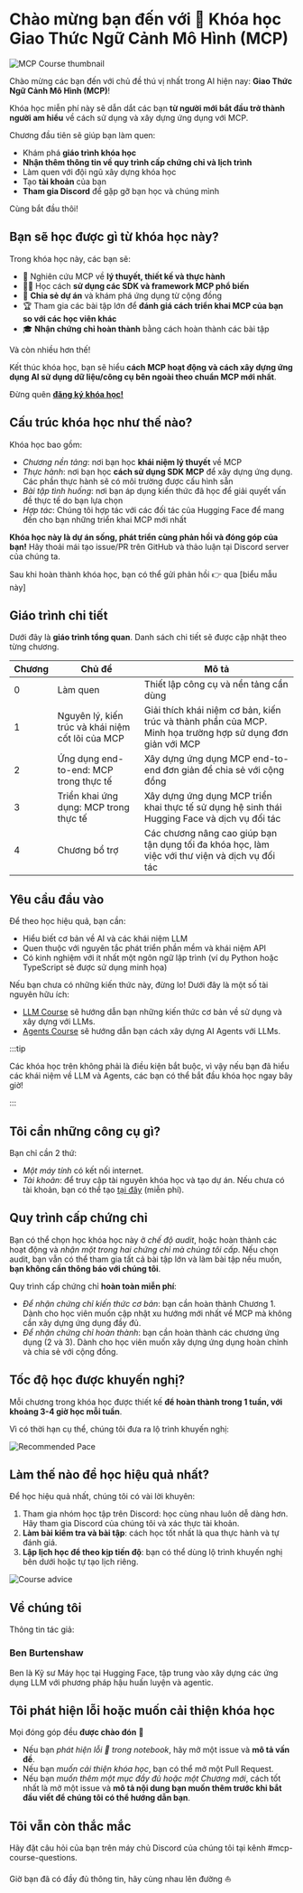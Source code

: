 
# Chào mừng bạn đến với 🤗 Khóa học Giao Thức Ngữ Cảnh Mô Hình (MCP)

![MCP Course thumbnail](https://huggingface.co/datasets/mcp-course/images/resolve/main/unit0/1.png)

Chào mừng các bạn đến với chủ đề thú vị nhất trong AI hiện nay: **Giao Thức Ngữ Cảnh Mô Hình (MCP)**!

Khóa học miễn phí này sẽ dẫn dắt các bạn **từ người mới bắt đầu trở thành người am hiểu** về cách sử dụng và xây dựng ứng dụng với MCP.

Chương đầu tiên sẽ giúp bạn làm quen:
* Khám phá **giáo trình khóa học**
* **Nhận thêm thông tin về quy trình cấp chứng chỉ và lịch trình**
* Làm quen với đội ngũ xây dựng khóa học
* Tạo **tài khoản** của bạn
* **Tham gia Discord** để gặp gỡ bạn học và chúng mình

Cùng bắt đầu thôi!

## Bạn sẽ học được gì từ khóa học này?

Trong khóa học này, các bạn sẽ:
* 📖 Nghiên cứu MCP về **lý thuyết, thiết kế và thực hành**
* 🧑‍💻 Học cách **sử dụng các SDK và framework MCP phổ biến**
* 💾 **Chia sẻ dự án** và khám phá ứng dụng từ cộng đồng
* 🏆 Tham gia các bài tập lớn để **đánh giá cách triển khai MCP của bạn so với các học viên khác**
* 🎓 **Nhận chứng chỉ hoàn thành** bằng cách hoàn thành các bài tập

Và còn nhiều hơn thế!

Kết thúc khóa học, bạn sẽ hiểu **cách MCP hoạt động và cách xây dựng ứng dụng AI sử dụng dữ liệu/công cụ bên ngoài theo chuẩn MCP mới nhất**.

Đừng quên [**đăng ký khóa học!**](https://huggingface.co/mcp-course)

## Cấu trúc khóa học như thế nào?

Khóa học bao gồm:
* _Chương nền tảng_: nơi bạn học **khái niệm lý thuyết** về MCP
* _Thực hành_: nơi bạn học **cách sử dụng SDK MCP** để xây dựng ứng dụng. Các phần thực hành sẽ có môi trường được cấu hình sẵn
* _Bài tập tình huống_: nơi bạn áp dụng kiến thức đã học để giải quyết vấn đề thực tế do bạn lựa chọn
* _Hợp tác_: Chúng tôi hợp tác với các đối tác của Hugging Face để mang đến cho bạn những triển khai MCP mới nhất

**Khóa học này là dự án sống, phát triển cùng phản hồi và đóng góp của bạn!** Hãy thoải mái tạo issue/PR trên GitHub và thảo luận tại Discord server của chúng ta.

Sau khi hoàn thành khóa học, bạn có thể gửi phản hồi 👉 qua [biểu mẫu này]

## Giáo trình chi tiết

Dưới đây là **giáo trình tổng quan**. Danh sách chi tiết sẽ được cập nhật theo từng chương.

| Chương | Chủ đề                                       | Mô tả                                                                                                            |
| ------- | ------------------------------------------- | ---------------------------------------------------------------------------------------------------------------------- |
| 0       | Làm quen                                  | Thiết lập công cụ và nền tảng cần dùng                                                             |
| 1       | Nguyên lý, kiến trúc và khái niệm cốt lõi của MCP | Giải thích khái niệm cơ bản, kiến trúc và thành phần của MCP. Minh họa trường hợp sử dụng đơn giản với MCP       |
| 2       | Ứng dụng end-to-end: MCP trong thực tế              | Xây dựng ứng dụng MCP end-to-end đơn giản để chia sẻ với cộng đồng |
| 3       | Triển khai ứng dụng: MCP trong thực tế               | Xây dựng ứng dụng MCP triển khai thực tế sử dụng hệ sinh thái Hugging Face và dịch vụ đối tác                                        |
| 4       | Chương bổ trợ                                  | Các chương nâng cao giúp bạn tận dụng tối đa khóa học, làm việc với thư viện và dịch vụ đối tác                                        |

## Yêu cầu đầu vào

Để theo học hiệu quả, bạn cần:
* Hiểu biết cơ bản về AI và các khái niệm LLM
* Quen thuộc với nguyên tắc phát triển phần mềm và khái niệm API
* Có kinh nghiệm với ít nhất một ngôn ngữ lập trình (ví dụ Python hoặc TypeScript sẽ được sử dụng minh họa)

Nếu bạn chưa có những kiến thức này, đừng lo! Dưới đây là một số tài nguyên hữu ích:

* [LLM Course](https://huggingface.co/learn/llm-course/) sẽ hướng dẫn bạn những kiến thức cơ bản về sử dụng và xây dựng với LLMs.
* [Agents Course](https://huggingface.co/learn/agents-course/) sẽ hướng dẫn bạn cách xây dựng AI Agents với LLMs.

:::tip

Các khóa học trên không phải là điều kiện bắt buộc, vì vậy nếu bạn đã hiểu các khái niệm về LLM và Agents, các bạn có thể bắt đầu khóa học ngay bây giờ!

:::

## Tôi cần những công cụ gì?

Bạn chỉ cần 2 thứ:

* _Một máy tính_ có kết nối internet.
* _Tài khoản_: để truy cập tài nguyên khóa học và tạo dự án. Nếu chưa có tài khoản, bạn có thể tạo [tại đây](https://huggingface.co/join) (miễn phí).

## Quy trình cấp chứng chỉ

Bạn có thể chọn học khóa học này ở _chế độ audit_, hoặc hoàn thành các hoạt động và _nhận một trong hai chứng chỉ mà chúng tôi cấp_. Nếu chọn audit, bạn vẫn có thể tham gia tất cả bài tập lớn và làm bài tập nếu muốn, **bạn không cần thông báo với chúng tôi**.

Quy trình cấp chứng chỉ **hoàn toàn miễn phí**:

* _Để nhận chứng chỉ kiến thức cơ bản_: bạn cần hoàn thành Chương 1. Dành cho học viên muốn cập nhật xu hướng mới nhất về MCP mà không cần xây dựng ứng dụng đầy đủ.
* _Để nhận chứng chỉ hoàn thành_: bạn cần hoàn thành các chương ứng dụng (2 và 3). Dành cho học viên muốn xây dựng ứng dụng hoàn chỉnh và chia sẻ với cộng đồng.

## Tốc độ học được khuyến nghị?

Mỗi chương trong khóa học được thiết kế **để hoàn thành trong 1 tuần, với khoảng 3-4 giờ học mỗi tuần**.

Vì có thời hạn cụ thể, chúng tôi đưa ra lộ trình khuyến nghị:

![Recommended Pace](https://huggingface.co/datasets/mcp-course/images/resolve/main/unit0/2.png)

## Làm thế nào để học hiệu quả nhất?

Để học hiệu quả nhất, chúng tôi có vài lời khuyên:

1. Tham gia nhóm học tập trên Discord: học cùng nhau luôn dễ dàng hơn. Hãy tham gia Discord của chúng tôi và xác thực tài khoản.
2. **Làm bài kiểm tra và bài tập**: cách học tốt nhất là qua thực hành và tự đánh giá.
3. **Lập lịch học để theo kịp tiến độ**: bạn có thể dùng lộ trình khuyến nghị bên dưới hoặc tự tạo lịch riêng.

![Course advice](https://huggingface.co/datasets/mcp-course/images/resolve/main/unit0/3.png)

## Về chúng tôi

Thông tin tác giả:

### Ben Burtenshaw

Ben là Kỹ sư Máy học tại Hugging Face, tập trung vào xây dựng các ứng dụng LLM với phương pháp hậu huấn luyện và agentic.

<!-- ## Acknowledgments -->

<!-- We would like to extend our gratitude to the following individuals and partners for their invaluable contributions and support: -->

<!-- TODO: @burtenshaw add contributors and partners -->

## Tôi phát hiện lỗi hoặc muốn cải thiện khóa học

Mọi đóng góp đều **được chào đón** 🤗

* Nếu bạn _phát hiện lỗi 🐛 trong notebook_, hãy mở một issue và **mô tả vấn đề**.
* Nếu bạn _muốn cải thiện khóa học_, bạn có thể mở một Pull Request.
* Nếu bạn _muốn thêm một mục đầy đủ hoặc một Chương mới_, cách tốt nhất là mở một issue và **mô tả nội dung bạn muốn thêm trước khi bắt đầu viết để chúng tôi có thể hướng dẫn bạn**.

## Tôi vẫn còn thắc mắc

Hãy đặt câu hỏi của bạn trên máy chủ Discord của chúng tôi tại kênh #mcp-course-questions.

Giờ bạn đã có đầy đủ thông tin, hãy cùng nhau lên đường ⛵